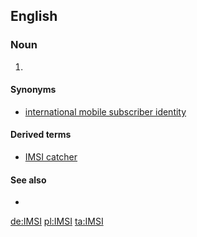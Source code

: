 ==English==

===Noun===
{{en-noun}}

# {{label|en|telecommunications}} {{acronym of|lang=en|[[international|International]] [[mobile|Mobile]] [[subscriber|Subscriber]] [[identity|Identity]]}}

====Synonyms====
* {{sense|International Mobile Subscriber Identity}} [[international mobile subscriber identity]]

====Derived terms====
* {{sense|mobile telecom}} [[IMSI catcher]] {{gloss|[[stingray]]}}

====See also====
* {{pedia|International Mobile Subscriber Identity}}

[[de:IMSI]]
[[pl:IMSI]]
[[ta:IMSI]]